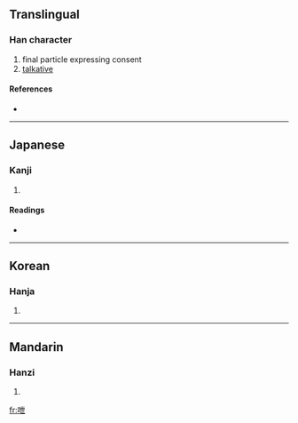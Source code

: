 ==Translingual==

===Han character===
{{Han char|rn=30|rad=口|as=05|sn=8|four=|canj=口心廿 (RPT)}}

# final particle expressing consent
# [[talkative]]

====References====
* {{Han ref|kx=0182.060|dkj=03449|dj=0401.080|hdz=10598.020|uh=546D|ud=21613}}

----

==Japanese==

===Kanji===
{{ja-kanji|grade=|rs=口05}}

# {{defn|Japanese}}

====Readings====
* {{ja-readings|on=[[えい]] (ei), [[せつ]] (setsu), [[せち]] (sechi)|kun=[[しゃべる]] (shaberu), [[たのしむ]] (tanoshimu)}}

----

==Korean==

===Hanja===
{{ko-hanja|hangeul=예|rv=ye|mr=ye}}

# {{defn|Korean}}

----

==Mandarin==

===Hanzi===
{{cmn-hanzi|pin=[[yì]] ([[yi4]])|wg=i<sup>4</sup>}}

# {{defn|Mandarin}}

[[fr:呭]]